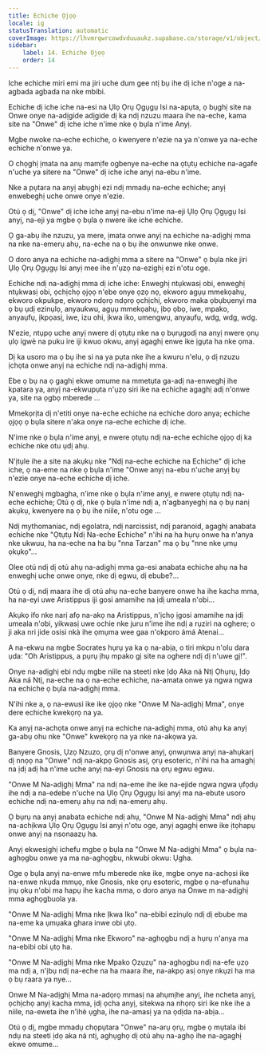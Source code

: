 ```yaml
---
title: Echiche Ọjọọ
locale: ig
statusTranslation: automatic
coverImage: https://lhvmrqwrcowdvduuaukz.supabase.co/storage/v1/object/public/strapi-uploads/small_cover-tratado-de-psicologia-revolucionaria.webp-5e15e1cec4e0ebebcde5d7fc7565d8fd.webp
sidebar:
    label: 14. Echiche Ọjọọ
    order: 14
---
```

Iche echiche miri emi ma jiri uche dum gee ntị bụ ihe dị iche n'oge a na-agbada agbada na nke mbibi.

Echiche dị iche iche na-esi na Ụlọ Ọrụ Ọgụgụ Isi na-apụta, ọ bụghị site na Onwe onye na-adịgide adịgide dị ka ndị nzuzu maara ihe na-eche, kama site na "Onwe" dị iche iche n'ime nke ọ bụla n'ime Anyị.

Mgbe nwoke na-eche echiche, o kwenyere n'ezie na ya n'onwe ya na-eche echiche n'onwe ya.

O chọghị ịmata na anụ mamịfe ogbenye na-eche na ọtụtụ echiche na-agafe n'uche ya sitere na "Onwe" dị iche iche anyị na-ebu n'ime.

Nke a pụtara na anyị abụghị ezi ndị mmadụ na-eche echiche; anyị enwebeghị uche onwe onye n'ezie.

Otú ọ dị, "Onwe" dị iche iche anyị na-ebu n'ime na-eji Ụlọ Ọrụ Ọgụgụ Isi anyị, na-eji ya mgbe ọ bụla ọ nwere ike iche echiche.

Ọ ga-abụ ihe nzuzu, ya mere, ịmata onwe anyị na echiche na-adịghị mma na nke na-emerụ ahụ, na-eche na ọ bụ ihe onwunwe nke onwe.

O doro anya na echiche na-adịghị mma a sitere na "Onwe" ọ bụla nke jiri Ụlọ Ọrụ Ọgụgụ Isi anyị mee ihe n'ụzọ na-ezighị ezi n'otu oge.

Echiche ndị na-adịghị mma dị iche iche: Enweghị ntụkwasị obi, enweghị ntụkwasị obi, ọchịchọ ọjọọ n'ebe onye ọzọ nọ, ekworo agụụ mmekọahụ, ekworo okpukpe, ekworo ndọrọ ndọrọ ọchịchị, ekworo maka ọbụbụenyi ma ọ bụ ụdị ezinụlọ, anyaukwu, agụụ mmekọahụ, ịbọ ọbọ, iwe, mpako, anyaụfụ, ịkpọasị, iwe, izu ohi, ịkwa iko, umengwụ, anyaụfụ, wdg, wdg, wdg.

N'ezie, ntụpọ uche anyị nwere dị ọtụtụ nke na ọ bụrụgodị na anyị nwere ọnụ ụlọ ígwè na puku ire iji kwuo okwu, anyị agaghị enwe ike ịgụta ha nke ọma.

Dị ka usoro ma ọ bụ ihe si na ya pụta nke ihe a kwuru n'elu, ọ dị nzuzu ịchọta onwe anyị na echiche ndị na-adịghị mma.

Ebe ọ bụ na ọ gaghị ekwe omume na mmetụta ga-adị na-enweghị ihe kpatara ya, anyị na-ekwupụta n'ụzọ siri ike na echiche agaghị adị n'onwe ya, site na ọgbọ mberede ...

Mmekọrịta dị n'etiti onye na-eche echiche na echiche doro anya; echiche ọjọọ ọ bụla sitere n'aka onye na-eche echiche dị iche.

N'ime nke ọ bụla n'ime anyị, e nwere ọtụtụ ndị na-eche echiche ọjọọ dị ka echiche nke otu ụdị ahụ.

N'ịtụle ihe a site na akụkụ nke "Ndị na-eche echiche na Echiche" dị iche iche, ọ na-eme na nke ọ bụla n'ime "Onwe anyị na-ebu n'uche anyị bụ n'ezie onye na-eche echiche dị iche.

N'enweghị mgbagha, n'ime nke ọ bụla n'ime anyị, e nwere ọtụtụ ndị na-eche echiche; Otú ọ dị, nke ọ bụla n'ime ndị a, n'agbanyeghị na ọ bụ nanị akụkụ, kwenyere na ọ bụ ihe niile, n'otu oge ...

Ndị mythomaniac, ndị egolatra, ndị narcissist, ndị paranoid, agaghị anabata echiche nke "Ọtụtụ Ndị Na-eche Echiche" n'ihi na ha hụrụ onwe ha n'anya nke ukwuu, ha na-eche na ha bụ "nna Tarzan" ma ọ bụ "nne nke ụmụ ọkụkọ"...

Olee otú ndị dị otú ahụ na-adịghị mma ga-esi anabata echiche ahụ na ha enweghị uche onwe onye, ​​nke dị egwu, dị ebube?...

Otú ọ dị, ndị maara ihe dị otú ahụ na-eche banyere onwe ha ihe kacha mma, ha na-eyi uwe Aristippus iji gosi amamihe na ịdị umeala n'obi...

Akụkọ ifo nke narị afọ na-akọ na Aristippus, n'ịchọ ịgosi amamihe na ịdị umeala n'obi, yikwasị uwe ochie nke juru n'ime ihe ndị a rụziri na oghere; o ji aka nri jide osisi nkà ihe ọmụma wee gaa n'okporo ámá Atenai...

A na-ekwu na mgbe Socrates hụrụ ya ka ọ na-abịa, o tiri mkpu n'olu dara ụda: "Oh Aristippus, a pụrụ ịhụ mpako gị site na oghere ndị dị n'uwe gị!".

Onye na-adịghị ebi ndụ mgbe niile na steeti nke Ịdọ Aka ná Ntị Ọhụrụ, Ịdọ Aka ná Ntị, na-eche na ọ na-eche echiche, na-amata onwe ya ngwa ngwa na echiche ọ bụla na-adịghị mma.

N'ihi nke a, ọ na-ewusi ike ike ọjọọ nke "Onwe M Na-adịghị Mma", onye dere echiche kwekọrọ na ya.

Ka anyị na-achọta onwe anyị na echiche na-adịghị mma, otú ahụ ka anyị ga-abụ ohu nke "Onwe" kwekọrọ na ya nke na-akọwa ya.

Banyere Gnosis, Ụzọ Nzuzo, ọrụ dị n'onwe anyị, ọnwụnwa anyị na-ahụkarị dị nnọọ na "Onwe" ndị na-akpọ Gnosis asị, ọrụ esoteric, n'ihi na ha amaghị na ịdị adị ha n'ime uche anyị na-eyi Gnosis na ọrụ egwu egwu.

"Onwe M Na-adịghị Mma" na ndị na-eme ihe ike na-ejide ngwa ngwa ụfọdụ ihe ndị a na-edebe n'uche na Ụlọ Ọrụ Ọgụgụ Isi anyị ma na-ebute usoro echiche ndị na-emerụ ahụ na ndị na-emerụ ahụ.

Ọ bụrụ na anyị anabata echiche ndị ahụ, "Onwe M Na-adịghị Mma" ndị ahụ na-achịkwa Ụlọ Ọrụ Ọgụgụ Isi anyị n'otu oge, anyị agaghị enwe ike ịtọhapụ onwe anyị na nsonaazụ ha.

Anyị ekwesịghị ichefu mgbe ọ bụla na "Onwe M Na-adịghị Mma" ọ bụla na-aghọgbu onwe ya ma na-aghọgbu, nkwubi okwu: Ụgha.

Oge ọ bụla anyị na-enwe mfu mberede nke ike, mgbe onye na-achọsi ike na-enwe nkụda mmụọ, nke Gnosis, nke ọrụ esoteric, mgbe ọ na-efunahụ ịnụ ọkụ n'obi ma hapụ ihe kacha mma, o doro anya na Onwe m na-adịghị mma aghọgbuola ya.

"Onwe M Na-adịghị Mma nke Ịkwa Iko" na-ebibi ezinụlọ ndị dị ebube ma na-eme ka ụmụaka ghara inwe obi ụtọ.

"Onwe M Na-adịghị Mma nke Ekworo" na-aghọgbu ndị a hụrụ n'anya ma na-ebibi obi ụtọ ha.

"Onwe M Na-adịghị Mma nke Mpako Ọzụzụ" na-aghọgbu ndị na-efe ụzọ ma ndị a, n'ịbụ ndị na-eche na ha maara ihe, na-akpọ asị onye nkụzi ha ma ọ bụ raara ya nye...

Onwe M Na-adịghị Mma na-adọrọ mmasị na ahụmịhe anyị, ihe ncheta anyị, ọchịchọ anyị kacha mma, ịdị ọcha anyị, sitekwa na nhọrọ siri ike nke ihe a niile, na-eweta ihe n'ìhè ụgha, ihe na-amasị ya na ọdịda na-abịa...

Otú ọ dị, mgbe mmadụ chọpụtara "Onwe" na-arụ ọrụ, mgbe ọ mụtala ibi ndụ na steeti ịdọ aka ná ntị, aghụghọ dị otú ahụ na-aghọ ihe na-agaghị ekwe omume...

